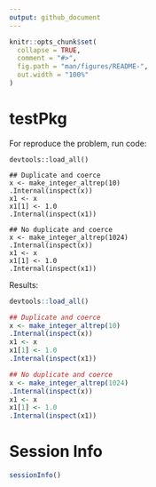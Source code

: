 ```yaml
---
output: github_document
---
```


<!-- README.md is generated from README.Rmd. Please edit that file -->

```r
knitr::opts_chunk$set(
  collapse = TRUE,
  comment = "#>",
  fig.path = "man/figures/README-",
  out.width = "100%"
)
```


# testPkg

For reproduce the problem, run code:
```
devtools::load_all()

## Duplicate and coerce
x <- make_integer_altrep(10)
.Internal(inspect(x))
x1 <- x
x1[1] <- 1.0 
.Internal(inspect(x1))

## No duplicate and coerce
x <- make_integer_altrep(1024)
.Internal(inspect(x))
x1 <- x
x1[1] <- 1.0 
.Internal(inspect(x1))
```


Results:
```r
devtools::load_all()

## Duplicate and coerce
x <- make_integer_altrep(10)
.Internal(inspect(x))
x1 <- x
x1[1] <- 1.0 
.Internal(inspect(x1))

## No duplicate and coerce
x <- make_integer_altrep(1024)
.Internal(inspect(x))
x1 <- x
x1[1] <- 1.0 
.Internal(inspect(x1))
```


# Session Info
```r
sessionInfo()
```


